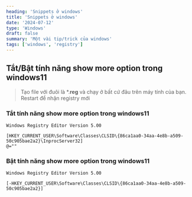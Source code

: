 ```yaml
---
heading: 'Snippets ở windows'
title: 'Snippets ở windows'
date: '2024-07-12'
type: 'Windows'
draft: false
summary: 'Một vài tip/trick của windows'
tags: ['windows', 'registry']
---
```


## Tắt/Bật tính năng show more option trong windows11

> Tạo file với đuôi là \*.**reg** và chạy ở bất cứ đâu trên máy tính của bạn. Restart để nhận registry mới

### Tắt tính năng show more option trong windows11

```reg:disable_show_more_button.reg
Windows Registry Editor Version 5.00

[HKEY_CURRENT_USER\Software\Classes\CLSID\{86ca1aa0-34aa-4e8b-a509-50c905bae2a2}\InprocServer32]
@=""

```

### Bật tính năng show more option trong windows11

```reg:enable_show_more_button.reg
Windows Registry Editor Version 5.00

[-HKEY_CURRENT_USER\Software\Classes\CLSID\{86ca1aa0-34aa-4e8b-a509-50c905bae2a2}]
```
